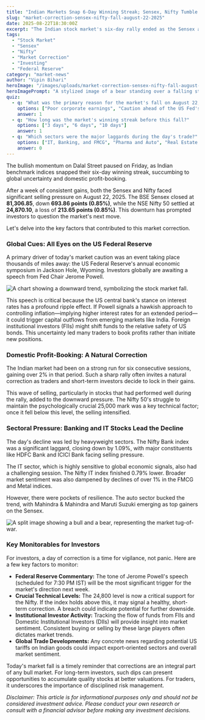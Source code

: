 ```yaml
---
title: "Indian Markets Snap 6-Day Winning Streak; Sensex, Nifty Tumble Ahead of Fed Speech"
slug: "market-correction-sensex-nifty-fall-august-22-2025"
date: 2025-08-22T18:30:00Z
excerpt: "The Indian stock market's six-day rally ended as the Sensex and Nifty fell nearly 1% on August 22, 2025. Discover the key reasons, from global jitters over the US Fed's upcoming speech to domestic profit-booking, and what it means for investors."
tags:
  - "Stock Market"
  - "Sensex"
  - "Nifty"
  - "Market Correction"
  - "Investing"
  - "Federal Reserve"
category: "market-news"
author: "Vipin Bihari"
heroImage: "/images/uploads/market-correction-sensex-nifty-fall-august-22-2025/hero-image.jpg"
heroImagePrompt: "A stylized image of a bear standing over a falling stock market graph with the BSE building in the background, symbolizing a market correction in India."
quiz:
  - q: "What was the primary reason for the market's fall on August 22, 2025?"
    options: ["Poor corporate earnings", "Caution ahead of the US Fed's speech", "A sudden RBI rate hike"]
    answer: 1
  - q: "How long was the market's winning streak before this fall?"
    options: ["3 days", "6 days", "10 days"]
    answer: 1
  - q: "Which sectors were the major laggards during the day's trade?"
    options: ["IT, Banking, and FMCG", "Pharma and Auto", "Real Estate and Media"]
    answer: 0
---
```


The bullish momentum on Dalal Street paused on Friday, as Indian benchmark indices snapped their six-day winning streak, succumbing to global uncertainty and domestic profit-booking.

After a week of consistent gains, both the Sensex and Nifty faced significant selling pressure on August 22, 2025. The BSE Sensex closed at **81,306.85**, down **693.86 points (0.85%)**, while the NSE Nifty 50 settled at **24,870.10**, a loss of **213.65 points (0.85%)**. This downturn has prompted investors to question the market's next move.

Let's delve into the key factors that contributed to this market correction.

### Global Cues: All Eyes on the US Federal Reserve

A primary driver of today's market caution was an event taking place thousands of miles away: the US Federal Reserve's annual economic symposium in Jackson Hole, Wyoming. Investors globally are awaiting a speech from Fed Chair Jerome Powell.

![A chart showing a downward trend, symbolizing the stock market fall.](/images/uploads/market-correction-sensex-nifty-fall-august-22-2025/market-fall-chart.png)

This speech is critical because the US central bank's stance on interest rates has a profound ripple effect. If Powell signals a hawkish approach to controlling inflation—implying higher interest rates for an extended period—it could trigger capital outflows from emerging markets like India. Foreign institutional investors (FIIs) might shift funds to the relative safety of US bonds. This uncertainty led many traders to book profits rather than initiate new positions.

### Domestic Profit-Booking: A Natural Correction

The Indian market had been on a strong run for six consecutive sessions, gaining over 2% in that period. Such a sharp rally often invites a natural correction as traders and short-term investors decide to lock in their gains.

This wave of selling, particularly in stocks that had performed well during the rally, added to the downward pressure. The Nifty 50's struggle to maintain the psychologically crucial 25,000 mark was a key technical factor; once it fell below this level, the selling intensified.

### Sectoral Pressure: Banking and IT Stocks Lead the Decline

The day's decline was led by heavyweight sectors. The Nifty Bank index was a significant laggard, closing down by 1.09%, with major constituents like HDFC Bank and ICICI Bank facing selling pressure.

The IT sector, which is highly sensitive to global economic signals, also had a challenging session. The Nifty IT index finished 0.79% lower. Broader market sentiment was also dampened by declines of over 1% in the FMCG and Metal indices.

However, there were pockets of resilience. The auto sector bucked the trend, with Mahindra & Mahindra and Maruti Suzuki emerging as top gainers on the Sensex.

![A split image showing a bull and a bear, representing the market tug-of-war.](/images/uploads/market-correction-sensex-nifty-fall-august-22-2025/bull-vs-bear.png)

### Key Monitorables for Investors

For investors, a day of correction is a time for vigilance, not panic. Here are a few key factors to monitor:

*   **Federal Reserve Commentary:** The tone of Jerome Powell's speech (scheduled for 7:30 PM IST) will be the most significant trigger for the market's direction next week.
*   **Crucial Technical Levels:** The 24,800 level is now a critical support for the Nifty. If the index holds above this, it may signal a healthy, short-term correction. A breach could indicate potential for further downside.
*   **Institutional Investor Activity:** Tracking the flow of funds from FIIs and Domestic Institutional Investors (DIIs) will provide insight into market sentiment. Consistent buying or selling by these large players often dictates market trends.
*   **Global Trade Developments:** Any concrete news regarding potential US tariffs on Indian goods could impact export-oriented sectors and overall market sentiment.

Today's market fall is a timely reminder that corrections are an integral part of any bull market. For long-term investors, such dips can present opportunities to accumulate quality stocks at better valuations. For traders, it underscores the importance of disciplined risk management.

*Disclaimer: This article is for informational purposes only and should not be considered investment advice. Please conduct your own research or consult with a financial advisor before making any investment decisions.*